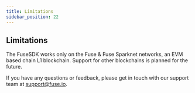 ```yaml
---
title: Limitations
sidebar_position: 22
---
```


## Limitations

The FuseSDK works only on the Fuse & Fuse Sparknet networks, an EVM based chain L1 blockchain. Support for other blockchains is planned for the future.

If you have any questions or feedback, please get in touch with our support team at support@fuse.io.
